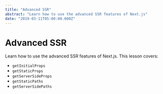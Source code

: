 ```yaml
---
title: "Advanced SSR"
abstract: "Learn how to use the advanced SSR features of Next.js"
date: "2019-03-11T05:00:00.000Z"
---
```


# Advanced SSR

Learn how to use the advanced SSR features of Next.js. This lesson covers:
- `getInitialProps`
- `getStaticProps`
- `getServerSideProps`
- `getStaticPaths`
- `getServerSidePaths`

